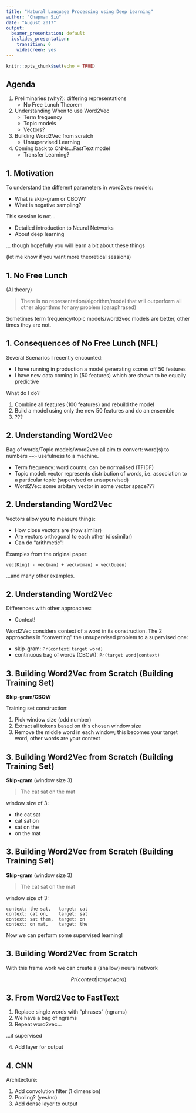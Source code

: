 ```yaml
---
title: "Natural Language Processing using Deep Learning"
author: "Chapman Siu"
date: "August 2017"
output:
  beamer_presentation: default
  ioslides_presentation:
    transition: 0
    widescreen: yes
---
```


```r
knitr::opts_chunk$set(echo = TRUE)
```

## Agenda

1.  Preliminaries (why?): differing representations
    *  No Free Lunch Theorem
2.  Understanding When to use Word2Vec 
    *  Term frequency
    *  Topic models
    *  Vectors?
3.  Building Word2Vec from scratch
    *  Unsupervised Learning
4.  Coming back to CNNs...FastText model
    *  Transfer Learning?

## 1. Motivation

To understand the different parameters in word2vec models:

*  What is skip-gram or CBOW?
*  What is negative sampling?

This session is not...

*  Detailed introduction to Neural Networks
*  About deep learning

... though hopefully you will learn a bit about these things

(let me know if you want more theoretical sessions)


## 1. No Free Lunch

(AI theory)

>  There is no representation/algorithm/model that will outperform all other algorithms for any problem (paraphrased)

Sometimes term frequency/topic models/word2vec models are better, other times they are not. 



## 1. Consequences of No Free Lunch (NFL)


Several Scenarios I recently encounted:

*  I have running in production a model generating scores off 50 features
*  I have new data coming in (50 features) which are shown to be equally predictive
 
What do I do?

1.  Combine all features (100 features) and rebuild the model
2.  Build a model using only the new 50 features and do an ensemble
3.  ???


<!-- mention you can have 2, 3, 4, maybe 5 models in prod, which one is the best? how do you decide? 
that is a discussion for another day! --> 

<!-- and by extension there is no text representation, tfidf, lda, stemming lemmentization wordnet or otherwise which is strictly better than any other approach --> 



## 2. Understanding Word2Vec

Bag of words/Topic models/word2vec all aim to convert: word(s) to numbers `==>` usefulness to a machine. 

*  Term frequency: word counts, can be normalised (TFIDF)
*  Topic model: vector represents distribution of words, i.e. association to a particular topic (supervised or unsupervised)
*  Word2Vec: some arbitary vector in some vector space???



## 2. Understanding Word2Vec

Vectors allow you to measure things:

*  How close vectors are (how similar)
*  Are vectors orthogonal to each other (dissimilar)
*  Can do "arithmetic"!

Examples from the original paper:

```
vec(King) - vec(man) + vec(woman) = vec(Queen)
```

...and many other examples. 



## 2. Understanding Word2Vec

Differences with other approaches:

*  Context!

Word2Vec considers context of a word in its construction. The 2 approaches in "converting" the unsupervised problem to a supervised one:

*  skip-gram: ` Pr(context|target word)`
*  continuous bag of words (CBOW): ` Pr(target word|context)`


## 3. Building Word2Vec from Scratch (Building Training Set)

**Skip-gram/CBOW**

Training set construction:

1.  Pick window size (odd number)  
2.  Extract all tokens based on this chosen window size  
3.  Remove the middle word in each window; this becomes your target word, other words are your context  

## 3. Building Word2Vec from Scratch (Building Training Set)

**Skip-gram** (window size 3)

>  The cat sat on the mat

window size of 3:

*  the cat sat
*  cat sat on
*  sat on the
*  on the mat

## 3. Building Word2Vec from Scratch (Building Training Set)

**Skip-gram** (window size 3)

>  The cat sat on the mat

window size of 3:
```
context: the sat,   target: cat
context: cat on,    target: sat
context: sat them,  target: on
context: on mat,    target: the
```
Now we can perform some supervised learning!

## 3. Building Word2Vec from Scratch

With this frame work we can create a (shallow) neural network

$$Pr(context | target word)$$ 

## 3. From Word2Vec to FastText

1.  Replace single words with "phrases" (ngrams)
2.  We have a bag of ngrams
3.  Repeat word2vec...

...if supervised

4.  Add layer for output

## 4. CNN

Architecture:

1.  Add convolution filter (1 dimension)
2.  Pooling? (yes/no)
3.  Add dense layer to output






